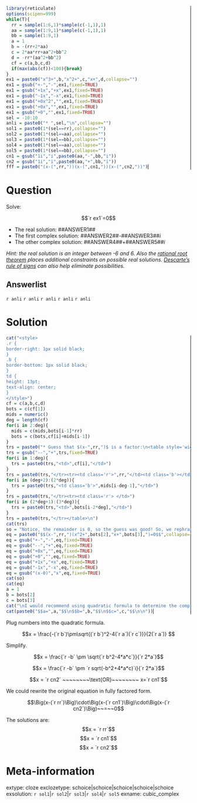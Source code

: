 ```r
library(reticulate)
options(scipen=999)
while(T){
  rr = sample(1:6,1)*sample(c(-1,1),1)
  aa = sample(1:9,1)*sample(c(-1,1),1)
  bb = sample(1:9,1)
  a = 1
  b = -(rr+2*aa)
  c = 2*aa*rr+aa^2+bb^2
  d = -rr*(aa^2+bb^2)
  cf = c(a,b,c,d)
  if(max(abs(cf))<100){break}
}
ex1 = paste0("x^3+",b,"x^2+",c,"x+",d,collapse="")
ex1 = gsub("+-","-",ex1,fixed=TRUE)
ex1 = gsub("+1x","+x",ex1,fixed=TRUE)
ex1 = gsub("-1x","-x",ex1,fixed=TRUE)
ex1 = gsub("+0x^2","",ex1,fixed=TRUE)
ex1 = gsub("+0x","",ex1,fixed=TRUE)
ex1 = gsub("+0","",ex1,fixed=TRUE)
sel = -10:10
anli = paste0("* ",sel,"\n",collapse="")
sol1 = paste0(1*(sel==rr),collapse="")
sol2 = paste0(1*(sel==aa),collapse="")
sol3 = paste0(1*(sel==bb),collapse="")
sol4 = paste0(1*(sel==aa),collapse="")
sol5 = paste0(1*(sel==bb),collapse="")
cn1 = gsub("1i","i",paste0(aa,"-",bb,"i"))
cn2 = gsub("1i","i",paste0(aa,"+",bb,"i"))
fff = paste0("(x-(",rr,"))(x-(",cn1,"))(x-(",cn2,"))")
```


Question
========

Solve:

$$`r ex1`=0$$

<style>
.r {
  border-right: 1px solid black;
}
.b {
  border-bottom: 1px solid black;
}
td {
  height: 13pt;
  text-align: center;
}
select {
  width: 70px;
}
</style>

* The real solution: ##ANSWER1##
* The first complex solution: ##ANSWER2##-##ANSWER3##$i$
* The other complex solution: ##ANSWER4##+##ANSWER5##$i$


*Hint: the real solution is an integer between -6 and 6. Also the [rational root theorem](https://en.wikipedia.org/wiki/Rational_root_theorem) places additional constraints on possible real solutions. [Descarte's rule of signs](https://en.wikipedia.org/wiki/Descartes%27_rule_of_signs) can also help eliminate possibilities.*

Answerlist
--------
`r anli`
`r anli`
`r anli`
`r anli`
`r anli`

Solution
========

```r
cat("<style>
.r {
border-right: 1px solid black;
}
.b {
border-bottom: 1px solid black;
}
td {
height: 13pt;
text-align: center;
}
</style>")
cf = c(a,b,c,d)
bots = c(cf[1])
mids = numeric()
deg = length(cf)
for(i in 2:deg){
  mids = c(mids,bots[i-1]*rr)
  bots = c(bots,cf[i]+mids[i-1])
}
trs = paste0("* Guess that $(x-",rr,")$ is a factor:\n<table style='width:50%'><tr><td class='r'></td>",collapse="")
trs = gsub("--","+",trs,fixed=TRUE)
for(i in 1:deg){
  trs = paste0(trs,"<td>",cf[i],"</td>")
}
trs = paste0(trs,"</tr><tr><td class='r'>",rr,"</td><td class='b'></td>")
for(i in (deg+2):(2*deg)){
  trs = paste0(trs,"<td class='b'>",mids[i-deg-1],"</td>")
}
trs = paste0(trs,"</tr><tr><td class='r'> </td>")
for(i in (2*deg+1):(3*deg)){
  trs = paste0(trs,"<td>",bots[i-2*deg],"</td>")
}
trs = paste0(trs,"</tr></table>\n")
cat(trs)
so = "Notice, the remainder is 0, so the guess was good! So, we rephrase the original equation into a semi-factored form."
eq = paste0("$$(x-",rr,")(x^2+",bots[2],"x+",bots[3],")=0$$",collapse="")
eq = gsub("+-","-",eq,fixed=TRUE)
eq = gsub("--","+",eq,fixed=TRUE)
eq = gsub("+0x","",eq,fixed=TRUE)
eq = gsub("+0","",eq,fixed=TRUE)
eq = gsub("+1x","+x",eq,fixed=TRUE)
eq = gsub("-1x","-x",eq,fixed=TRUE)
eq = gsub("(x-0)","x",eq,fixed=TRUE)
cat(so)
cat(eq)
a = 1
b = bots[2]
c = bots[3]
cat("\nI would recommend using quadratic formula to determine the complex roots.")
cat(paste0("$$a=",a,"$$\n$$b=",b,"$$\n$$c=",c,"$$\n\n"))
```

Plug numbers into the quadratic formula.

$$x = \frac{-(`r b`)\pm\sqrt{(`r b`)^2-4(`r a`)(`r c`)}}{2(`r a`)} $$

Simplify.

$$x = \frac{`r -b` \pm \sqrt{`r b^2-4*a*c`}}{`r 2*a`}$$

$$x = \frac{`r -b` \pm `r sqrt(-b^2+4*a*c)`i}{`r 2*a`}$$

$$x = `r cn2` ~~~~~~~~\text{OR}~~~~~~~~ x=`r cn1`$$

We could rewrite the original equation in fully factored form.

$$\Big(x-(`r rr`)\Big)\cdot\Big(x-(`r cn1`)\Big)\cdot\Big(x-(`r cn2`)\Big)~~=~~0$$

The solutions are:
$$x = `r rr`$$
$$x = `r cn1`$$
$$x = `r cn2`$$


Meta-information
============
extype: cloze
exclozetype: schoice|schoice|schoice|schoice|schoice
exsolution: `r sol1`|`r sol2`|`r sol3`|`r sol4`|`r sol5`
exname: cubic_complex
